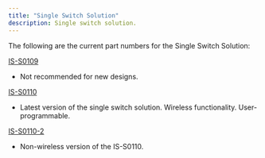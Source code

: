 ```yaml
---
title: "Single Switch Solution"
description: Single switch solution.
---
```


The following are the current part numbers for the Single Switch Solution:

[IS-S0109](/docs/solutions/single-switch-solution/is-s0109-user-manual/) <Badge text="NRND" variant="caution" />  
- Not recommended for new designs.

[IS-S0110]() <Badge text="New" variant="success" />  
- Latest version of the single switch solution. Wireless functionality. User-programmable.

[IS-S0110-2](/docs/solutions/single-switch-solution/is-s0110-2-user-manual/) <Badge text="New" variant="success" />  
- Non-wireless version of the IS-S0110.
